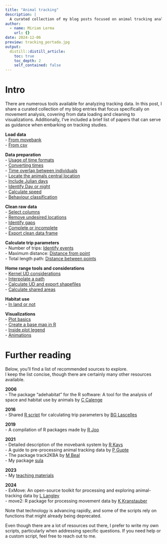 ```yaml
---
title: "Animal tracking"
description: |
  A curated collection of my blog posts focused on animal tracking analysis.
author:
  - name: Miriam Lerma
    url: {}
date: 2024-12-06
preview: tracking_portada.jpg
output:
  distill::distill_article:
    toc: true
    toc_depth: 2
    self_contained: false
---
```


# Intro

There are numerous tools available for analyzing tracking data. In this post, I share a curated collection of my blog entries that focus specifically on movement analysis, covering from data loading and cleaning to visualizations. Additionally, I’ve included a brief list of papers that can serve as guidance when embarking on tracking studies.

**Load data**  
- [From movebank](https://miriamll.github.io/R_intro/Tracking_0606.html#4)  
- [From csv](https://miriamll.github.io/R_intro/Tracking_0606.html#20)  

**Data preparation**  
- [Usage of time formats](https://www.miriam-lerma.com/posts/2022-06-30-time-formats/)  
- [Converting times](https://miriamll.github.io/R_intro/Tracking_0606.html#36)  
- [Time overlap between individuals](https://www.miriam-lerma.com/posts/2022-02-24-timeoverlaps/)  
- [Locate the animals central location](https://www.miriam-lerma.com/posts/2022-07-01-nestlocation/)  
- [Include Julian days](https://www.miriam-lerma.com/posts/2022-08-17-count-days/)  
- [Identify Day or night](https://www.miriam-lerma.com/posts/2022-12-04-day-night/)  
- [Calculate speed](https://www.miriam-lerma.com/posts/2022-05-23-speed/)  
- [Behaviour classification](https://www.miriam-lerma.com/posts/2021-11-25-embc/)  

**Clean raw data**   
- [Select columns](https://miriamll.github.io/R_intro/Tracking_0606.html#30)  
- [Remove undesired locations](https://www.miriam-lerma.com/posts/2024-08-01-removelocs/)  
- [Identify gaps](https://www.miriam-lerma.com/posts/2022-10-04-identify-gaps/)  
- [Complete or incomplete](https://www.miriam-lerma.com/posts/2024-11-05-completeorincomplete/)  
- [Export clean data frame](https://miriamll.github.io/R_intro/Tracking_0606.html#34)  

**Calculate trip parameters**  
- Number of trips: [Identify events](https://www.miriam-lerma.com/posts/2024-09-19-identifyevents/)  
- Maximum distance: [Distance from point](https://www.miriam-lerma.com/posts/2024-06-04-pointsdistance/)  
- Total length path: [Distance between points](https://www.miriam-lerma.com/posts/2024-10-08-distancepoints/)  

**Home range tools and considerations**  
- [Kernel UD considerations](https://www.miriam-lerma.com/posts/2022-09-13-hr-considerations/)  
- [Interpolate a path](https://www.miriam-lerma.com/posts/2024-07-05-interpolate/)  
- [Calculate UD and export shapefiles](https://www.miriam-lerma.com/posts/2021-09-24-home-range-adehabitathr/)  
- [Calculate shared areas](https://www.miriam-lerma.com/posts/2022-01-21-sharedareas/)  
  
**Habitat use**  
- [In land or not](https://www.miriam-lerma.com/posts/2022-04-07-land-or-not/)  

**Visualizations**  
- [Plot basics](https://miriamll.github.io/R_intro/Tracking_0606.html#40)  
- [Create a base map in R](https://www.miriam-lerma.com/posts/2023-03-04-mapping-in-r/)  
- [Inside plot legend](https://www.miriam-lerma.com/posts/2023-10-02-inside-legend/)  
- [Animations](https://www.miriam-lerma.com/posts/2023-06-01-gganimate/)  

# Further reading

Below, you'll find a list of recommended sources to explore.   
I keep the list concise, though there are certainly many other resources available.  

**2006**  
- The package “adehabitat” for the R software: A tool for the analysis of space and habitat use by animals
 by [C Calenge](https://www.sciencedirect.com/science/article/pii/S0304380006001414)
 
**2016**   
- Shared [R script](https://onlinelibrary.wiley.com/action/downloadSupplement?doi=10.1111%2Fddi.12411&file=ddi12411-sup-0005-AppendixS5.r) for calculating trip parameters by [BG Lascelles](https://onlinelibrary.wiley.com/doi/10.1111/ddi.12411) 

**2019**   
- A compilation of R packages made by [R Joo](https://besjournals.onlinelibrary.wiley.com/doi/full/10.1111/1365-2656.13116)

**2021**  
- Detailed description of the movebank system by [R Kays](https://besjournals.onlinelibrary.wiley.com/doi/full/10.1111/2041-210X.13767)  
- A guide to pre-processing animal tracking data by [P Gupte](https://besjournals.onlinelibrary.wiley.com/doi/full/10.1111/1365-2656.13610)  
- The package track2KBA by [M Beal](https://besjournals.onlinelibrary.wiley.com/doi/full/10.1111/2041-210X.13713)  
- My package [sula](https://github.com/MiriamLL/sula)

**2023**  
- My [teaching materials](https://www.miriam-lerma.com/posts/2023-06-06-tracking/)

**2024**  
- ExMove: An open-source toolkit for processing and exploring animal-tracking data by [L Langley](https://besjournals.onlinelibrary.wiley.com/doi/full/10.1111/1365-2656.14111)  
- move2: R package for processing movement data by [K Kranstauber](https://besjournals.onlinelibrary.wiley.com/doi/full/10.1111/2041-210X.14383)

Note that technology is advancing rapidly, and some of the scripts rely on functions that might already being deprecated.  

Even though there are a lot of resources out there, I prefer to write my own scripts, particularly when addressing specific questions. 
If you need help or a custom script, feel free to reach out to me.


